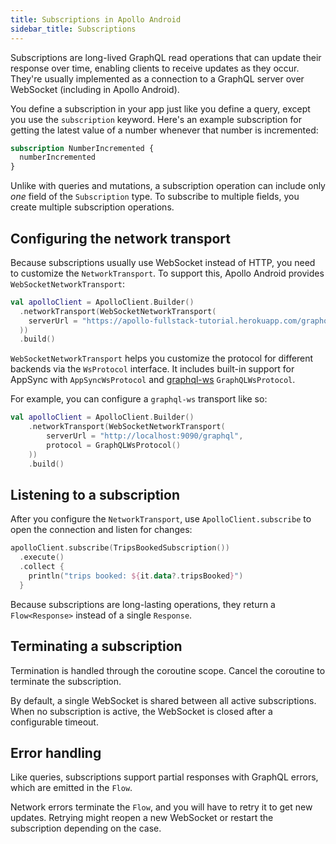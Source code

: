 ```yaml
---
title: Subscriptions in Apollo Android
sidebar_title: Subscriptions
---
```


Subscriptions are long-lived GraphQL read operations that can update their response over time, enabling clients to receive updates as they occur. They're usually implemented as a connection to a GraphQL server over WebSocket (including in Apollo Android).

You define a subscription in your app just like you define a query, except you use the `subscription` keyword. Here's an example subscription for getting the latest value of a number whenever that number is incremented:

```graphql
subscription NumberIncremented {
  numberIncremented
}
```

Unlike with queries and mutations, a subscription operation can include only _one_ field of the `Subscription` type. To subscribe to multiple fields, you create multiple subscription operations.

## Configuring the network transport

Because subscriptions usually use WebSocket instead of HTTP, you need to customize the `NetworkTransport`. To support this, Apollo Android provides `WebSocketNetworkTransport`:

```kotlin
val apolloClient = ApolloClient.Builder()
  .networkTransport(WebSocketNetworkTransport(
    serverUrl = "https://apollo-fullstack-tutorial.herokuapp.com/graphql"
  ))
  .build()
```

`WebSocketNetworkTransport` helps you customize the protocol for different backends via the `WsProtocol` interface. It includes built-in support for AppSync with `AppSyncWsProtocol` and [graphql-ws](https://github.com/enisdenjo/graphql-ws) `GraphQLWsProtocol`.

For example, you can configure a `graphql-ws` transport like so:

```kotlin
val apolloClient = ApolloClient.Builder()
    .networkTransport(WebSocketNetworkTransport(
        serverUrl = "http://localhost:9090/graphql",
        protocol = GraphQLWsProtocol()
    ))
    .build()
```

## Listening to a subscription

After you configure the `NetworkTransport`, use `ApolloClient.subscribe` to open the connection and listen for changes:

```kotlin
apolloClient.subscribe(TripsBookedSubscription())
  .execute()
  .collect {
    println("trips booked: ${it.data?.tripsBooked}")
  }
```

Because subscriptions are long-lasting operations, they return a `Flow<Response>` instead of a single `Response`.

## Terminating a subscription

Termination is handled through the coroutine scope. Cancel the coroutine to terminate the subscription.

By default, a single WebSocket is shared between all active subscriptions. When no subscription is active, the WebSocket is closed after a configurable timeout.

## Error handling

Like queries, subscriptions support partial responses with GraphQL errors, which are emitted in the `Flow`.

Network errors terminate the `Flow`, and you will have to retry it to get new updates. Retrying might reopen a new WebSocket or restart the subscription depending on the case.
